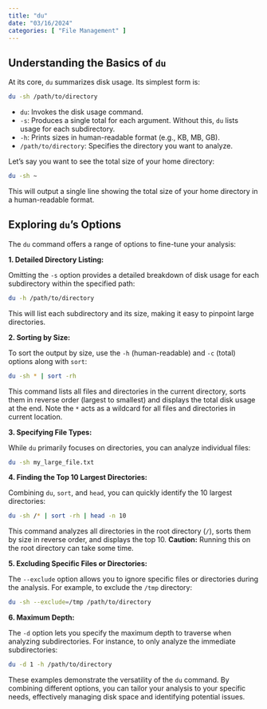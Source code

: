 ```yaml
---
title: "du"
date: "03/16/2024"
categories: [ "File Management" ]
---
```

## Understanding the Basics of `du`

At its core, `du` summarizes disk usage.  Its simplest form is:

```bash
du -sh /path/to/directory
```

* `du`:  Invokes the disk usage command.
* `-s`:  Produces a single total for each argument.  Without this, `du` lists usage for each subdirectory.
* `-h`:  Prints sizes in human-readable format (e.g., KB, MB, GB).
* `/path/to/directory`:  Specifies the directory you want to analyze.


Let's say you want to see the total size of your home directory:

```bash
du -sh ~
```

This will output a single line showing the total size of your home directory in a human-readable format.


## Exploring `du`'s Options

The `du` command offers a range of options to fine-tune your analysis:


**1. Detailed Directory Listing:**

Omitting the `-s` option provides a detailed breakdown of disk usage for each subdirectory within the specified path:

```bash
du -h /path/to/directory
```

This will list each subdirectory and its size, making it easy to pinpoint large directories.


**2. Sorting by Size:**

To sort the output by size, use the `-h` (human-readable) and `-c` (total) options along with `sort`:

```bash
du -sh * | sort -rh
```

This command lists all files and directories in the current directory, sorts them in reverse order (largest to smallest) and displays the total disk usage at the end.  Note the `*` acts as a wildcard for all files and directories in current location.


**3. Specifying File Types:**

While `du` primarily focuses on directories, you can analyze individual files:

```bash
du -sh my_large_file.txt
```


**4.  Finding the Top 10 Largest Directories:**

Combining `du`, `sort`, and `head`, you can quickly identify the 10 largest directories:

```bash
du -sh /* | sort -rh | head -n 10
```

This command analyzes all directories in the root directory (`/`), sorts them by size in reverse order, and displays the top 10.  **Caution:** Running this on the root directory can take some time.



**5.  Excluding Specific Files or Directories:**

The `--exclude` option allows you to ignore specific files or directories during the analysis. For example, to exclude the `/tmp` directory:

```bash
du -sh --exclude=/tmp /path/to/directory
```


**6.  Maximum Depth:**

The `-d` option lets you specify the maximum depth to traverse when analyzing subdirectories. For instance, to only analyze the immediate subdirectories:

```bash
du -d 1 -h /path/to/directory
```


These examples demonstrate the versatility of the `du` command.  By combining different options, you can tailor your analysis to your specific needs, effectively managing disk space and identifying potential issues.

